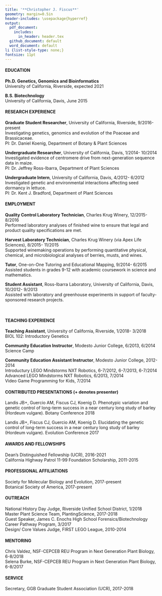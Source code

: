 ```yaml
---
title: '**Christopher J. Fiscus**'
geometry: margin=0.5in
header-includes: \usepackage{hyperref}
output:
  pdf_document:
    includes:
      in_header: header.tex
  github_document: default
  word_document: default
li {list-style-type: none;}
fontsize: 11pt
---
```

\begin{center}
Graduate Student Researcher\\
Department of Botany and Plant Sciences, University of California, Riverside\\
\href{mailto:cfisc004@ucr.edu}{cfisc004@ucr.edu} • \href{https://linkedin.com/in/cjfiscus}{LinkedIn} • \href{https://github.com/cjfiscus}{GitHub}• \href{https://twitter.com/cjfiscu}{@cjfiscu}
\end{center}

#### EDUCATION
**Ph.D. Genetics, Genomics and Bioinformatics**  
University of California, Riverside, expected 2021

**B.S. Biotechnology**  
University of California, Davis, June 2015

#### RESEARCH EXPERIENCE
**Graduate Student Researcher**, University of California, Riverside, 9/2016-present  
Investigating genetics, genomics and evolution of the Poaceae and Brassicaceae.   
PI: Dr. Daniel Koenig, Department of Botany & Plant Sciences  

**Undergraduate Researcher**, University of California, Davis, 1/2014- 10/2014  
Investigated evidence of centromere drive from next-generation sequence data in maize.  
PI: Dr. Jeffrey Ross-Ibarra, Department of Plant Sciences  

**Undergraduate Intern**, University of California, Davis, 4/2012- 6/2012  
Investigated genetic and environmental interactions affecting seed dormancy in lettuce.  
PI: Dr. Kent J. Bradford, Department of Plant Sciences  

#### EMPLOYMENT

**Quality Control Laboratory Technician**, Charles Krug Winery, 12/2015- 8/2016  
Performed laboratory analyses of finished wine to ensure that legal and product quality specifications are met.  

**Harvest Laboratory Technician**, Charles Krug Winery (via Apex Life Sciences), 8/2015- 11/2015  
Supported winemaking operations by performing quantitative physical, chemical, and microbiological analyses of berries, musts, and wines.  

**Tutor**, One-on-One Tutoring and Educational Mapping, 9/2014- 6/2015  
Assisted students in grades 9-12 with academic coursework in science and mathematics.  

**Student Assistant**, Ross-Ibarra Laboratory, University of California, Davis, 10/2012- 9/2013  
Assisted with laboratory and greenhouse experiments in support of faculty-sponsored research projects.

\


#### TEACHING EXPERIENCE 
**Teaching Assistant**, University of California, Riverside, 1/2018- 3/2018  
BIOL 102: Introductory Genetics  

**Community Education Instructor**, Modesto Junior College, 6/2013, 6/2014   
Science Camp  

**Community Education Assistant Instructor**, Modesto Junior College, 2012-2014  
Introductury LEGO Mindstorms NXT Robotics, 6-7/2012, 6-7/2013, 6-7/2014   
Advanced LEGO Mindstorms NXT Robotics, 6/2013, 7/2014  
Video Game Programming for Kids, 7/2014  

#### CONTRIBUTED PRESENTATIONS (+ denotes presenter)
Landis JB+, Guercio AM, Fiscus CJ, Koenig D. Phenotypic variation and genetic control of long-term success in a near century long study of barley (Hordeum vulgare). Botany Conference 2018  

Landis JB+, Fiscus CJ, Guercio AM, Koenig D. Elucidating the genetic control of long-term success in a near century long study of barley (Hordeum vulgare). Evolution Conference 2017

#### AWARDS AND FELLOWSHIPS
Dean's Distinguished Fellowship (UCR), 2016-2021  
California Highway Patrol 11-99 Foundation Scholarship, 2011-2015

#### PROFESSIONAL AFFILIATIONS
Society for Molecular Biology and Evolution, 2017-present  
Botanical Society of America, 2017-present

#### OUTREACH
National History Day Judge, Riverside Unified School District, 1/2018  
Master Plant Science Team, PlantingScience, 2017-2018    
Guest Speaker, James C. Enochs High School Forensics/Biotechnology Career Pathway Program, 3/2017  
Design/ Core Values Judge, FIRST LEGO League, 2010-2014  

#### MENTORING
Chris Valdez, NSF-CEPCEB REU Program in Next Generation Plant Biology, 6-8/2018  
Selena Burke, NSF-CEPCEB REU Program in Next Generation Plant Biology, 6-8/2017  

#### SERVICE
Secretary, GGB Graduate Student Association (UCR), 2017-2018

